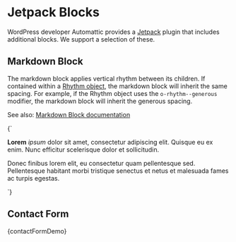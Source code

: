 
<Meta title="Vendor/WordPress/Jetpack Blocks" />

# Jetpack Blocks

WordPress developer Automattic provides a [Jetpack](https://jetpack.com/) plugin that includes additional blocks. We support a selection of these.

## Markdown Block

The markdown block applies vertical rhythm between its children. If contained within a [Rhythm object](/docs/objects-rhythm--default-story), the markdown block will inherit the same spacing. For example, if the Rhythm object uses the `o-rhythm--generous` modifier, the markdown block will inherit the generous spacing.

See also: [Markdown Block documentation](https://jetpack.com/support/markdown/)

<Canvas>
  <Story name="Markdown">
    {`<div class="wp-block-jetpack-markdown">
      <p>
        <b>Lorem</b> <i>ipsum</i> dolor sit amet, consectetur adipiscing elit. Quisque eu ex
        enim. Nunc efficitur scelerisque dolor et sollicitudin.
      </p>
      <p>
        Donec finibus lorem elit, eu consectetur quam pellentesque sed.
        Pellentesque habitant morbi tristique senectus et netus et malesuada
        fames ac turpis egestas.
      </p>
    </div>`}
  </Story>
</Canvas>

## Contact Form

<Canvas>
  <Story name="Contact Form" inline={false}>
    {contactFormDemo}
  </Story>
</Canvas>
